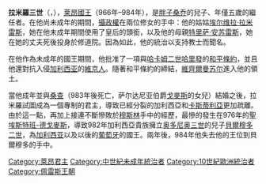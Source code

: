 {{unreferenced|time=2010-10-01T19:32:09+00:00}}
{{noteTA
|1=zh-hans:莱昂;zh-hant:萊昂;zh-tw:雷昂;
|2=zh-hans:特里萨;zh-hant:特里薩;zh-tw:泰麗莎;
|3=zh-hans:桑查;zh-hant:桑查;zh-tw:桑琪亞;
|4=zh-hans:卡斯蒂利亚;zh-hant:卡斯蒂利亞;zh-tw:卡斯提爾;
}}
{{Infobox royalty
| type         = monarch
| name         = 拉米羅三世 
| image        = Ramiro III of León.jpg
| imgw         = 200px
| caption      = 拉米羅三世（Libro de las Estampas）
| succession   = [[萊昂王國|萊昂]][[莱昂君主列表|國王]]
| reign        = 966年–984年
| coronation   =
| predecessor  = [[桑乔一世_(莱昂)|桑乔一世]]
| successor    = [[贝尔穆多二世_(莱昂)|贝尔穆多二世]]
| regent       = [[埃爾維拉·拉米雷斯|埃爾維拉·拉米雷斯]]<br />[[泰麗莎·安蘇雷斯|泰麗莎·安蘇雷斯]]
| spouse       = [[桑琪亞·哥梅斯|桑琪亞·哥梅斯]]
| issue        = 奧多尼奧·拉米雷斯 
| issue-link   = 
| issue-pipe   = 
| full name    = 
| house        = [[佩雷斯王朝|佩雷斯王朝]]
| house-type   = 王室
| father       = 雷昂的[[桑乔一世_(莱昂)|桑乔一世]]
| mother       = [[泰麗莎·安蘇雷斯|泰麗莎·安蘇雷斯]]
| birth_date   = 約961年
| birth_place  =
| death_date   = 985年6月26日
| death_place  = [[德斯特利亞納|德斯特利亞納]]
| burial_place = [[聖伊西多羅聖殿|聖伊西多羅聖殿]]
| religion     = [[天主教會|羅馬天主教]]
|}}

'''拉米羅三世'''（{{lang-es|'''Ramiro III'''}}，{{bd|961年||985年||catIdx=SS}}），[[莱昂君主列表|莱昂國王]]（966年–984年），是[[桑乔一世_(莱昂)|胖子桑乔]]的兒子、年僅五歲的繼任者。在他尚未成年的期間，[[攝政|攝政權]]在兩位修女的手中：他的姑姑[[埃尔维拉·拉米雷斯|埃尔维拉·拉米雷斯]]，她在他未成年期間使用了皇后的頭銜，以及他的母親[[特里萨·安苏雷斯|特里萨·安苏雷斯]]，她在她的丈夫死後投身於修道院。因為如此，他的統治以支持教士而聞名。

在他作為未成年的國王期間，他批准了一項與[[哈卡姆二世|哈卡姆二世]][[后倭马亚王朝|哈里發]]的[[和平條約|和平條約]]，並且他還對抗入侵[[加利西亚_(西班牙)|加利西亚]]的[[維京人|維京人]]。隨著和平條約的締結，[[維齊爾|維齊爾]][[阿布·埃米尔·曼苏尔|曼苏尔]]進入他的領土。

當他成年並與[[桑查_(萨尔达尼亚)|桑查]]（983年後死亡，萨尔达尼亚伯爵[[戈麥斯_(萨尔达尼亚)|戈麥斯]]的女兒）結婚之後，拉米羅試圖成為一個專制的君主，導致已經分裂的加利西亞和[[卡斯蒂利亞王國|卡斯蒂利亞]]更加疏離。由於這一點，再加上接連不斷慘敗於[[穆斯林|穆斯林]]手中的經歷，最慘的發生在976年的[[聖埃斯特班-德戈麥斯|聖埃斯特班-德戈麥斯]]，導致982年加利西亞貴族擁立[[奥多尼奥三世_(莱昂)|奥多尼奥三世]]的兒子[[貝爾穆多二世_(萊昂)|貝爾穆多二世]]，為[[加利西亚君主列表|加利西亚]]以及以後的[[葡萄牙|葡萄牙]]的國王。兩年後，984年他失去他的王位到貝爾穆多的手中。

{{commonscat|Ramiro III of León}}

{{s-start}}
{{s-hou|[[佩雷斯王朝|佩雷斯王朝]]|約|961年|985年|6月26日}}
{{s-reg}}
{{S-bef|before=[[桑乔一世_(莱昂)|桑乔一世]]}}
{{S-ttl|title=[[莱昂君主列表|莱昂國王]]|years=966年–984年}}
{{S-aft|after=[[贝尔穆多二世_(莱昂)|贝尔穆多二世]]}}
{{End}}

{{雷昂君主}}
[[Category:萊昂君主|Category:萊昂君主]]
[[Category:中世紀未成年統治者|Category:中世紀未成年統治者]]
[[Category:10世紀歐洲統治者|Category:10世紀歐洲統治者]]
[[Category:佩雷斯王朝|Category:佩雷斯王朝]]
